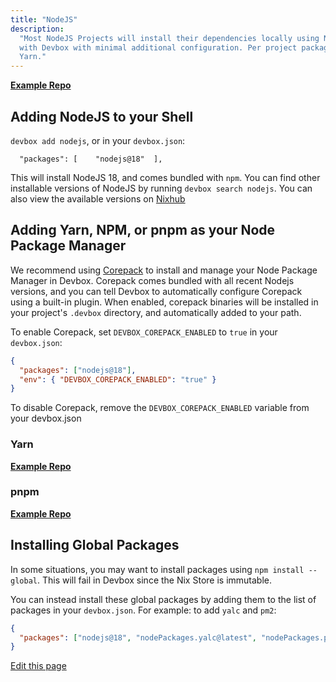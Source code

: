 ```yaml
---
title: "NodeJS"
description:
  "Most NodeJS Projects will install their dependencies locally using NPM or Yarn, and thus can work
  with Devbox with minimal additional configuration. Per project packages can be managed via NPM or
  Yarn."
---
```


[**Example Repo**](https://github.com/jetify-com/devbox/tree/main/examples/development/nodejs)

## Adding NodeJS to your Shell[​](#adding-nodejs-to-your-shell "Direct link to Adding NodeJS to your Shell")

`devbox add nodejs`, or in your `devbox.json`:

```
  "packages": [    "nodejs@18"  ],
```

This will install NodeJS 18, and comes bundled with `npm`. You can find other installable versions
of NodeJS by running `devbox search nodejs`. You can also view the available versions on
[Nixhub](https://www.nixhub.io/packages/nodejs)

## Adding Yarn, NPM, or pnpm as your Node Package Manager[​](#adding-yarn-npm-or-pnpm-as-your-node-package-manager "Direct link to Adding Yarn, NPM, or pnpm as your Node Package Manager")

We recommend using [Corepack](https://github.com/nodejs/corepack/) to install and manage your Node
Package Manager in Devbox. Corepack comes bundled with all recent Nodejs versions, and you can tell
Devbox to automatically configure Corepack using a built-in plugin. When enabled, corepack binaries
will be installed in your project's `.devbox` directory, and automatically added to your path.

To enable Corepack, set `DEVBOX_COREPACK_ENABLED` to `true` in your `devbox.json`:

```json
{
  "packages": ["nodejs@18"],
  "env": { "DEVBOX_COREPACK_ENABLED": "true" }
}
```

To disable Corepack, remove the `DEVBOX_COREPACK_ENABLED` variable from your devbox.json

### Yarn[​](#yarn "Direct link to Yarn")

[**Example Repo**](https://github.com/jetify-com/devbox?folder=examples/development/nodejs/nodejs-yarn)

### pnpm[​](#pnpm "Direct link to pnpm")

[**Example Repo**](https://github.com/jetify-com/devbox?folder=examples/development/nodejs/nodejs-pnpm)

## Installing Global Packages[​](#installing-global-packages "Direct link to Installing Global Packages")

In some situations, you may want to install packages using `npm install --global`. This will fail in
Devbox since the Nix Store is immutable.

You can instead install these global packages by adding them to the list of packages in your
`devbox.json`. For example: to add `yalc` and `pm2`:

```json
{
  "packages": ["nodejs@18", "nodePackages.yalc@latest", "nodePackages.pm2@latest"]
}
```

[Edit this page](https://github.com/jetify-com/devbox/tree/main/docs/app/docs/devbox_examples/languages/nodejs.md)

